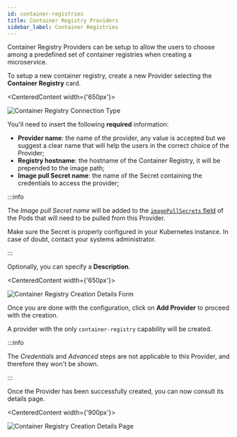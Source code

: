 ```yaml
---
id: container-registries
title: Container Registry Providers
sidebar_label: Container Registries
---
```




Container Registry Providers can be setup to allow the users to choose among a predefined set of container registries when creating a microservice.

To setup a new container registry, create a new Provider selecting the **Container Registry** card.

<CenteredContent width={'650px'}>

![Container Registry Connection Type](img/add-provider-container-registry.png)

</CenteredContent>

You'll need to insert the following **required** information:

- **Provider name**: the name of the provider, any value is accepted but we suggest a clear name that will help the users in the correct choice of the Provider;
- **Registry hostname**: the hostname of the Container Registry, it will be prepended to the image path;
- **Image pull Secret name**: the name of the Secret containing the credentials to access the provider;

:::info

The *Image pull Secret name* will be added to the [`imagePullSecrets` field](https://kubernetes.io/docs/concepts/containers/images/#specifying-imagepullsecrets-on-a-pod) 
of the Pods that will need to be pulled from this Provider.

Make sure the Secret is properly configured in your Kubernetes instance. 
In case of doubt, contact your systems administrator.

:::

Optionally, you can specify a **Description**.

<CenteredContent width={'650px'}>

![Container Registry Creation Details Form](img/add-provider-container-registry-details-step.png)

</CenteredContent>



Once you are done with the configuration, click on **Add Provider** to proceed with the creation.

A provider with the only `container-registry` capability will be created.

:::info

The *Credentials* and *Advanced* steps are not applicable to this Provider, and therefore they won't be shown.

:::

Once the Provider has been successfully created, you can now consult its details page.

<CenteredContent width={'900px'}>

![Container Registry Creation Details Page](img/add-provider-container-registry-details-page.png)

</CenteredContent>


